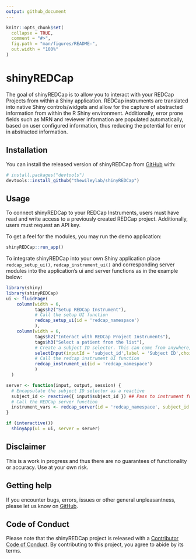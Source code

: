 ```yaml
---
output: github_document
---
```


<!-- README.md is generated from README.Rmd. Please edit that file -->

```r
knitr::opts_chunk$set(
  collapse = TRUE,
  comment = "#>",
  fig.path = "man/figures/README-",
  out.width = "100%"
)
```

# shinyREDCap

<!-- badges: start -->
<!-- badges: end -->

The goal of shinyREDCap is to allow you to interact with your REDCap Projects from within a Shiny application. REDCap instruments are translated into native Shiny controls/widgets and allow for the capture of abstracted information from within the R Shiny environment. Additionally, error prone fields such as MRN and reviewer information are populated automatically, based on user configured information, thus reducing the potential for error in abstracted information. 
 

## Installation

You can install the released version of shinyREDCap from [GitHub](https://github.com/) with:

``` r
# install.packages("devtools")
devtools::install_github("thewileylab/shinyREDCap")
```
## Usage

To connect shinyREDCap to your REDCap Instruments, users must have read and write access to a previously created REDCap project. Additionally, users must request an API key. 

To get a feel for the modules, you may run the demo application:

```r
shinyREDCap::run_app()
```


To integrate shinyREDCap into your own Shiny application place `redcap_setup_ui()`, `redcap_instrument_ui()` and corresponding server modules into the application's ui and server functions as in the example below:

```r
library(shiny)
library(shinyREDCap)
ui <- fluidPage(
    column(width = 6,
           tags$h2("Setup REDCap Instrument"),
           # Call the setup UI function
           redcap_setup_ui(id = 'redcap_namespace')
           ),
    column(width = 6,
           tags$h2("Interact with REDCap Project Instruments"),
           tags$h3("Select a patient from the list"),
           # Create a subject ID selector. This can come from anywhere, 
           selectInput(inputId = 'subject_id',label = 'Subject ID',choices = c('922873','922874', '922875','922876','922877','922878')),
           # Call the redcap instrument UI function
           redcap_instrument_ui(id = 'redcap_namespace')
           )
  )

server <- function(input, output, session) {
  # Encapsulate the subject ID selector as a reactive
  subject_id <- reactive({ input$subject_id }) ## Pass to instrument function
  # Call the REDCap server function
  instrument_vars <- redcap_server(id = 'redcap_namespace', subject_id = subject_id )
}

if (interactive())
  shinyApp(ui = ui, server = server)
```

## Disclaimer
This is a work in progress and thus there are no guarantees of functionality or accuracy. Use at your own risk.

## Getting help

If you encounter bugs, errors, issues or other general unpleasantness, please let us know on [GitHub](https://github.com/thewileylab/shinyREDCap/issues).

## Code of Conduct

Please note that the shinyREDCap project is released with a [Contributor Code of Conduct](https://contributor-covenant.org/version/2/0/CODE_OF_CONDUCT.html). By contributing to this project, you agree to abide by its terms.
